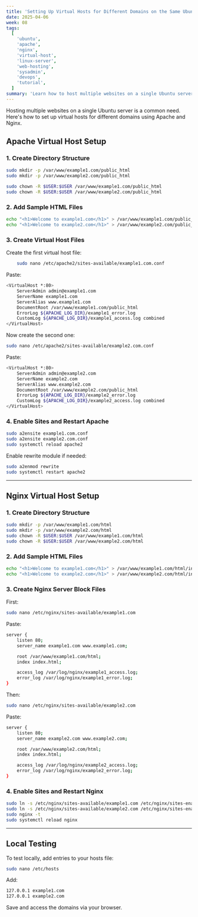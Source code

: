 ```yaml
---
title: 'Setting Up Virtual Hosts for Different Domains on the Same Ubuntu Server'
date: 2025-04-06
week: 08
tags:
  [
    'ubuntu',
    'apache',
    'nginx',
    'virtual-host',
    'linux-server',
    'web-hosting',
    'sysadmin',
    'devops',
    'tutorial',
  ]
summary: 'Learn how to host multiple websites on a single Ubuntu server using Apache or Nginx. This guide walks you through configuring virtual hosts step-by-step for both web servers.'
---
```


Hosting multiple websites on a single Ubuntu server is a common need. Here's how to set up virtual hosts for different domains using Apache and Nginx.

## Apache Virtual Host Setup

### 1. Create Directory Structure

```bash
sudo mkdir -p /var/www/example1.com/public_html
sudo mkdir -p /var/www/example2.com/public_html

sudo chown -R $USER:$USER /var/www/example1.com/public_html
sudo chown -R $USER:$USER /var/www/example2.com/public_html
```

### 2. Add Sample HTML Files

```bash
echo "<h1>Welcome to example1.com</h1>" > /var/www/example1.com/public_html/index.html
echo "<h1>Welcome to example2.com</h1>" > /var/www/example2.com/public_html/index.html
```

### 3. Create Virtual Host Files

Create the first virtual host file:

```bash
    sudo nano /etc/apache2/sites-available/example1.com.conf
```

Paste:

```bash
<VirtualHost *:80>
    ServerAdmin admin@example1.com
    ServerName example1.com
    ServerAlias www.example1.com
    DocumentRoot /var/www/example1.com/public_html
    ErrorLog ${APACHE_LOG_DIR}/example1_error.log
    CustomLog ${APACHE_LOG_DIR}/example1_access.log combined
</VirtualHost>
```

Now create the second one:

```bash
sudo nano /etc/apache2/sites-available/example2.com.conf
```

Paste:

```bash
<VirtualHost *:80>
    ServerAdmin admin@example2.com
    ServerName example2.com
    ServerAlias www.example2.com
    DocumentRoot /var/www/example2.com/public_html
    ErrorLog ${APACHE_LOG_DIR}/example2_error.log
    CustomLog ${APACHE_LOG_DIR}/example2_access.log combined
</VirtualHost>
```

### 4. Enable Sites and Restart Apache

```bash
sudo a2ensite example1.com.conf
sudo a2ensite example2.com.conf
sudo systemctl reload apache2
```

Enable rewrite module if needed:

```bash
sudo a2enmod rewrite
sudo systemctl restart apache2
```

---

## Nginx Virtual Host Setup

### 1. Create Directory Structure

```bash
sudo mkdir -p /var/www/example1.com/html
sudo mkdir -p /var/www/example2.com/html
sudo chown -R $USER:$USER /var/www/example1.com/html
sudo chown -R $USER:$USER /var/www/example2.com/html
```

### 2. Add Sample HTML Files

```bash
echo "<h1>Welcome to example1.com</h1>" > /var/www/example1.com/html/index.html
echo "<h1>Welcome to example2.com</h1>" > /var/www/example2.com/html/index.html
```

### 3. Create Nginx Server Block Files

First:

```bash
sudo nano /etc/nginx/sites-available/example1.com
```

Paste:

```bash
server {
    listen 80;
    server_name example1.com www.example1.com;

    root /var/www/example1.com/html;
    index index.html;

    access_log /var/log/nginx/example1_access.log;
    error_log /var/log/nginx/example1_error.log;
}
```

Then:

```bash
sudo nano /etc/nginx/sites-available/example2.com
```

Paste:

```bash
server {
    listen 80;
    server_name example2.com www.example2.com;

    root /var/www/example2.com/html;
    index index.html;

    access_log /var/log/nginx/example2_access.log;
    error_log /var/log/nginx/example2_error.log;
}
```

### 4. Enable Sites and Restart Nginx

```bash
sudo ln -s /etc/nginx/sites-available/example1.com /etc/nginx/sites-enabled/
sudo ln -s /etc/nginx/sites-available/example2.com /etc/nginx/sites-enabled/
sudo nginx -t
sudo systemctl reload nginx
```

---

## Local Testing

To test locally, add entries to your hosts file:

```bash
sudo nano /etc/hosts
```

Add:

```bash
127.0.0.1 example1.com
127.0.0.1 example2.com
```

Save and access the domains via your browser.
